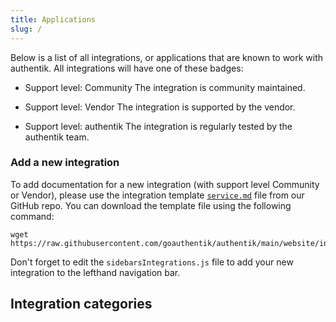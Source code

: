 ```yaml
---
title: Applications
slug: /
---
```



Below is a list of all integrations, or applications that are known to work with authentik. All integrations will have one of these badges:

-   <span class="badge badge--secondary">Support level: Community</span> The integration
    is community maintained.

-   <span class="badge badge--info">Support level: Vendor</span> The integration
    is supported by the vendor.

-   <span class="badge badge--primary">Support level: authentik</span> The integration
    is regularly tested by the authentik team.

### Add a new integration

To add documentation for a new integration (with support level Community or Vendor), please use the integration template [`service.md`](https://github.com/goauthentik/authentik/blob/main/website/integrations/_template/service.md) file from our GitHub repo. You can download the template file using the following command:

```shell
wget https://raw.githubusercontent.com/goauthentik/authentik/main/website/integrations/_template/service.md
```

Don't forget to edit the `sidebarsIntegrations.js` file to add your new integration to the lefthand navigation bar.

## Integration categories

<DocCardList />

